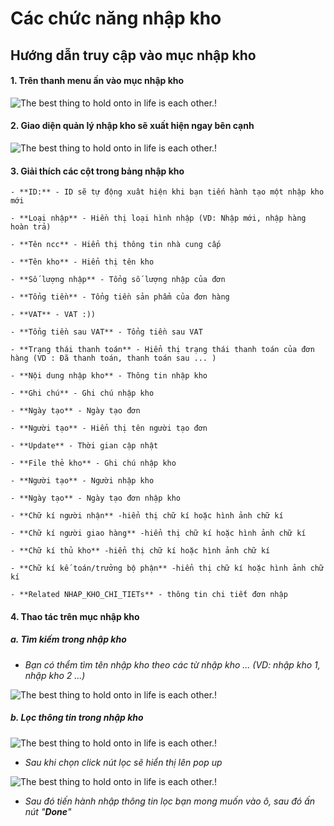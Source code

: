 # Các chức năng nhập kho

## Hướng dẫn truy cập vào mục nhập kho

#### 1. Trên thanh menu ấn vào mục nhập kho

![The best thing to hold onto in life is each other.!](https://raw.githubusercontent.com/tuan2099/Images/main/Screenshot_53.png)

#### 2. Giao diện quản lý nhập kho sẽ xuất hiện ngay bên cạnh

![The best thing to hold onto in life is each other.!](https://raw.githubusercontent.com/tuan2099/Images/main/Screenshot_54.png)

#### 3. Giải thích các cột trong bảng nhập kho

    - **ID:** - ID sẽ tự động xuât hiện khi bạn tiến hành tạo một nhập kho mới

    - **Loại nhập** - Hiền thị loại hình nhập (VD: Nhập mới, nhập hàng hoàn trả)

    - **Tên ncc** - Hiển thị thông tin nhà cung cấp

    - **Tên kho** - Hiển thị tên kho

    - **Số lượng nhập** - Tổng số lượng nhập của đơn

    - **Tổng tiền** - Tổng tiền sản phẩm của đơn hàng

    - **VAT** - VAT :))

    - **Tổng tiền sau VAT** - Tổng tiền sau VAT

    - **Trạng thái thanh toán** - Hiển thị trạng thái thanh toán của đơn hàng (VD : Đã thanh toán, thanh toán sau ... )

    - **Nội dung nhập kho** - Thông tin nhập kho

    - **Ghi chú** - Ghi chú nhập kho

    - **Ngày tạo** - Ngày tạo đơn

    - **Người tạo** - Hiển thị tên người tạo đơn

    - **Update** - Thời gian cập nhật

    - **File thẻ kho** - Ghi chú nhập kho

    - **Người tạo** - Người nhập kho

    - **Ngày tạo** - Ngày tạo đơn nhập kho

    - **Chữ kí người nhận** -hiển thị chữ kí hoặc hình ảnh chữ kí

    - **Chữ kí người giao hàng** -hiển thị chữ kí hoặc hình ảnh chữ kí

    - **Chữ kí thủ kho** -hiển thị chữ kí hoặc hình ảnh chữ kí

    - **Chữ kí kế toán/trưởng bộ phận** -hiển thị chữ kí hoặc hình ảnh chữ kí

    - **Related NHAP_KHO_CHI_TIETs** - thông tin chi tiết đơn nhập

#### 4. Thao tác trên mục nhập kho

##### a. Tìm kiếm trong nhập kho

- _Bạn có thểm tìm tên nhập kho theo các từ nhập kho ... (VD: nhập kho 1, nhập kho 2 ...)_

![The best thing to hold onto in life is each other.!](https://raw.githubusercontent.com/tuan2099/Images/main/Screenshot_55.png)

##### b. Lọc thông tin trong nhập kho

![The best thing to hold onto in life is each other.!](https://raw.githubusercontent.com/tuan2099/Images/main/Screenshot_56.png)

- _Sau khi chọn click nút lọc sẽ hiển thị lên pop up_

![The best thing to hold onto in life is each other.!](https://raw.githubusercontent.com/tuan2099/Images/main/Screenshot_57.png)

- _Sau đó tiến hành nhập thông tin lọc bạn mong muốn vào ô, sau đó ấn nút "**Done**"_
